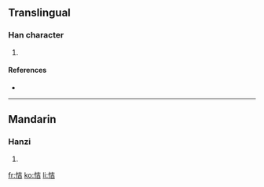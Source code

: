==Translingual==

===Han character===
{{Han char|rn=61|rad=心|as=06|sn=9|four=9406<sub>1</sub>|canj=心土口 (PGR)}}

# {{defn|Han|sort=心06}}

====References====
* {{Han ref|kx=0383.200|dkj=10522|dj=0713.110|hdz=42294.010|uh=6044|ud=24644|bh=CECE|bd=52942}}

----

==Mandarin==

===Hanzi===
{{cmn-hanzi|pin=[[xì]] ([[xi4]])|wg=hsi<sup>4</sup>}}

# {{defn|Mandarin|sort=心06}}

[[fr:恄]]
[[ko:恄]]
[[li:恄]]